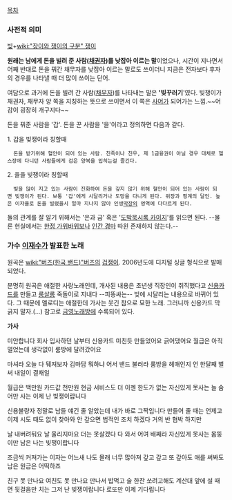 [[목차]]

=== 사전적 의미 ===

[[빚]]+[[wiki:"장이와 쟁이의 구분" 쟁이]]

'''원래는 남에게 돈을 빌려 준 사람([[채권자]])를 낮잡아 이르는 말'''이었으나, 시간이 지나면서 어째 반대로 돈을 꿔간 채무자를 낮잡아 이르는 말로도 쓰이더니 지금은 전자보다 후자의 경우를 나타낼 때 더 많이 쓰이는 단어. 

여담으로 과거에 돈을 빌려 간 사람([[채무자]])를 나타내는 말은 ''''빚꾸러기''''였다. 빚쟁이가 채권자, 채무자 양 쪽을 지칭하는 뜻으로 쓰이면서 이 쪽은 [[사어]]가 되어가는 느낌.~~어감이 굉장히 개구지다~~


돈을 꿔준 사람을 '갑'. 돈을 꾼 사람을 '을'이라고 정의하면 다음과 같다.

1. 갑을 빚쟁이라 칭할때

   돈을 받기위해 혈안이 되어 있는 사람. 친족이나 친우, 제 1금융권이 아닐 경우 대체로 헬스장에 다니던 사람들에게 검은 양복을 입히는걸 즐긴다.

2. 을을 빚쟁이라 칭할때

   빚을 많이 지고 있는 사람이 진화하여 돈을 갚지 않기 위해 혈안이 되어 있는 사람이 되면 빚쟁이가 된다. 보통 '갑'에게 시달리거나 도망을 다니게 된다. 위장과 핑계의 달인. 높은 이자율로 돈을 빌렸을시 얼마 지나지 않아 인생[[막장]]의 영역에 다다르게 된다.


둘의 관계를 잘 알기 위해서는 '은과 금' 혹은 '[[도박묵시록 카이지]]'를 읽으면 된다. --물론 현실에서는 [[한정 가위바위보]]나 [[인간 경마]] 따윈 존재하지 않는다.--


=== 가수 [[이재수]]가 발표한 노래 ===
원곡은 [[wiki:"버즈(한국 밴드)"버즈]]의 [[겁쟁이]]. 2006년도에 디지털 싱글 형식으로 발매되었다.

분명히 원곡은 애절한 사랑노래인데, 개사된 내용은 초년생 직장인이 취직했다고 [[신용카드]]를 만들고 [[룸살롱]] 죽돌이로 지내다 --피똥싸는-- 빚에 시달리는 내용으로 바뀌어 있다.  그 때문에 멜로디는 애절한데 가사는 웃긴 참으로 묘한 노래. 그러니까 신용카드 막 긁지 말자.(...) 참고로 [[금영노래방]]에 수록되어 있다. 

'''가사'''

미안합니다 회사 입사하던 날부터
신용카드 미친듯 만들었어요 긁어댔어요 
월급은 아직 멀었는데 생각없이 룸방에 달려갔어요

마셔라 오늘 다 뒈져보자 김마담 뭐하냐 어서 밴드 불러라 
룸방을 헤매인지 언 한달째 벌써 내일이 결재일 

월급은 백만원 카드값 천만원 현금 서비스도 더 이젠 한도가 없는
자신있게 못사는 늘 숨어만 사는 이제 난 빚쟁이랍니다

신용불량자 정말로 남들 얘긴 줄 알았는데 내가 바로 그짝입니다 
만들어 줄 때는 언제고 이제 시도 때도 없이 찾아와
안 갚으면 법적인 조치 하겠다 거의 반 협박 하지만

날 내버려둬요 날 울리지마요 더는 못살겠다 다 와서 어여 배째라 
자신있게 못사는 몸뚱이만 남은 나는 빚쟁이랍니다 

조금씩 커져가는 이자는 어느새 나도 몰래 너무 많아져 
갚고 갚고 또 갚아도 애를 써봐도 남은 원금은 어떡하죠 

친구 못 만나요 여친도 못 만나요 만나서 밥먹고 술 한잔 쏘려고해도 
계산대 앞에 설 때면 뒷걸음만 치는 그저 난 빚쟁이랍니다 로또만 이제 기다립니다

